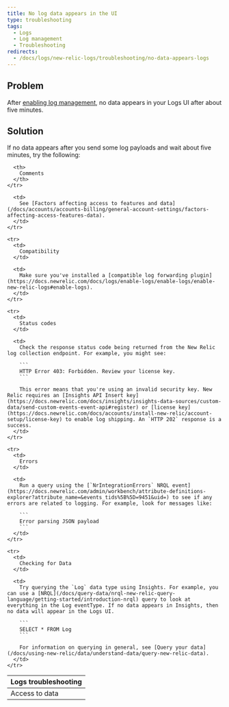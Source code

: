 ```yaml
---
title: No log data appears in the UI
type: troubleshooting
tags:
  - Logs
  - Log management
  - Troubleshooting
redirects:
  - /docs/logs/new-relic-logs/troubleshooting/no-data-appears-logs
---
```


## Problem

After [enabling log management](/docs/logs/new-relic-logs/enable-logs/enable-new-relic-logs), no data appears in your Logs UI after about five minutes.

## Solution

If no data appears after you send some log payloads and wait about five minutes, try the following:

<table>
  <thead>
    <tr>
      <th>
        Logs troubleshooting
      </th>

      <th>
        Comments
      </th>
    </tr>
  </thead>

  <tbody>
    <tr>
      <td>
        Access to data
      </td>

      <td>
        See [Factors affecting access to features and data](/docs/accounts/accounts-billing/general-account-settings/factors-affecting-access-features-data).
      </td>
    </tr>

    <tr>
      <td>
        Compatibility
      </td>

      <td>
        Make sure you've installed a [compatible log forwarding plugin](https://docs.newrelic.com/docs/logs/enable-logs/enable-logs/enable-new-relic-logs#enable-logs).
      </td>
    </tr>

    <tr>
      <td>
        Status codes
      </td>

      <td>
        Check the response status code being returned from the New Relic log collection endpoint. For example, you might see:

        ```
        HTTP Error 403: Forbidden. Review your license key.
        ```

        This error means that you're using an invalid security key. New Relic requires an [Insights API Insert key](https://docs.newrelic.com/docs/insights/insights-data-sources/custom-data/send-custom-events-event-api#register) or [license key](https://docs.newrelic.com/docs/accounts/install-new-relic/account-setup/license-key) to enable log shipping. An `HTTP 202` response is a success.
      </td>
    </tr>

    <tr>
      <td>
        Errors
      </td>

      <td>
        Run a query using the [`NrIntegrationErrors` NRQL event](https://docs.newrelic.com/admin/workbench/attribute-definitions-explorer?attribute_name=&events_tids%5B%5D=9451&uid=) to see if any errors are related to logging. For example, look for messages like:

        ```
        Error parsing JSON payload
        ```
      </td>
    </tr>

    <tr>
      <td>
        Checking for Data
      </td>

      <td>
        Try querying the `Log` data type using Insights. For example, you can use a [NRQL](/docs/query-data/nrql-new-relic-query-language/getting-started/introduction-nrql) query to look at everything in the Log eventType. If no data appears in Insights, then no data will appear in the Logs UI.

        ```
        SELECT * FROM Log
        ```

        For information on querying in general, see [Query your data](/docs/using-new-relic/data/understand-data/query-new-relic-data).
      </td>
    </tr>
  </tbody>
</table>
